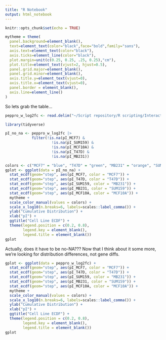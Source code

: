 ```yaml
---
title: "R Notebook"
output: html_notebook
---
```


```r
knitr::opts_chunk$set(echo = TRUE)
```

```r
mytheme = theme(
  panel.background=element_blank(),
  text=element_text(color="black",face="bold",family="sans"),
  axis.text=element_text(color="black"),
  axis.ticks=element_line(color="black"),
  plot.margin=unit(c(0.25, 0.25, .25, 0.25),"cm"),
  plot.title=element_text(vjust=2, hjust=0.5),
  panel.grid.major=element_blank(),
  panel.grid.minor=element_blank(),
  axis.title.y=element_text(vjust=0),
  axis.title.x=element_text(vjust=0),
  panel.border = element_blank(),
  axis.line=element_line()
)
```

So lets grab the table...
```r
peppro_w_log2fc <- read.delim("~/Script repository/R scripting/Interactive/Project Cell Lines/Peppro_analysis/peppro_w_log2fc.txt")
```

```r
library(tidyverse)
```


```r
pI_no_na <- peppro_w_log2fc |>  
            filter(!is.na(pI_MCF7) &
                     !is.na(pI_SUM159) &
                     !is.na(pI_MCF10A) &
                     !is.na(pI_T47D) &
                     !is.na(pI_MB231))  
```

```r
colors <- c("MCF7" = "blue", "T47D" = "green", "MB231" = "orange", "SUM159" = "red", "MCF10A" = "purple")
gplot <- ggplot(data = pI_no_na) +
  stat_ecdf(geom="step", aes(pI_MCF7, color = "MCF7")) +
  stat_ecdf(geom="step", aes(pI_T47D, color = "T47D")) +
  stat_ecdf(geom="step", aes(pI_SUM159, color = "MB231")) +
  stat_ecdf(geom="step", aes(pI_MB231, color = "SUM159")) +
  stat_ecdf(geom="step", aes(pI_MCF10A, color = "MCF10A")) +
  mytheme +
  scale_color_manual(values = colors) +
  scale_x_log10(n.breaks=6, labels=scales::label_comma()) +
  ylab("Cumulative Distribution") +
  xlab("pI") +
  ggtitle("Cell Line ECDF") +
  theme(legend.position = c(0.2, 0.8),
        legend.key = element_blank(),
        legend.title = element_blank())
gplot
```

Actually, does it have to be no-NA??? Now that I think about it some more, we're looking for distribution differences, not gene diffs.

```r
gplot <- ggplot(data = peppro_w_log2fc) +
  stat_ecdf(geom="step", aes(pI_MCF7, color = "MCF7")) +
  stat_ecdf(geom="step", aes(pI_T47D, color = "T47D")) +
  stat_ecdf(geom="step", aes(pI_SUM159, color = "MB231")) +
  stat_ecdf(geom="step", aes(pI_MB231, color = "SUM159")) +
  stat_ecdf(geom="step", aes(pI_MCF10A, color = "MCF10A")) +
  mytheme +
  scale_color_manual(values = colors) +
  scale_x_log10(n.breaks=6, labels=scales::label_comma()) +
  ylab("Cumulative Distribution") +
  xlab("pI") +
  ggtitle("Cell Line ECDF") +
  theme(legend.position = c(0.2, 0.8),
        legend.key = element_blank(),
        legend.title = element_blank())
gplot
```

